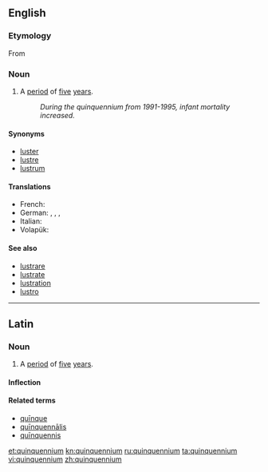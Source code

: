 ==English==

===Etymology===
From {{etyl|la|en}} {{term|quinquennium|quīnquennium|lang=la}}

===Noun===
{{en-noun|pl=quinquenniums|pl2=quinquennia}}

# A [[period]] of [[five]] [[year]]s.
#: ''During the quinquennium from 1991-1995, infant mortality increased.''


====Synonyms====
* [[luster]]
* [[lustre]]
* [[lustrum]]

====Translations====
{{trans-top|period of time five years long}}
* French: {{t|fr|quinquennat |m}}
* German: {{t|de|Lustrum|n}}, {{t|de|Jahrfünft|n}}, {{t|de|Fünfjahresperiode|f}}, {{t|de|Quinquennium|n}}
* Italian: {{t+|it|quinquennio|m}}
* Volapük: {{t|vo|lulyel}}
{{trans-mid}}
{{trans-bottom}}

====See also====
* [[lustrare]]
* [[lustrate]]
* [[lustration]]
* [[lustro]]

----

==Latin==

===Noun===
{{la-noun|quinquennium|quinquennii|quinquenniī|n|second}}

# A [[period]] of [[five]] [[year]]s.

====Inflection====
{{la-decl-2nd-N|quinquenni}}

====Related terms====
* [[quinque#Latin|quīnque]]
* [[quinquennalis#Latin|quīnquennālis]]
* [[quinquennis#Latin|quīnquennis]]

[[et:quinquennium]]
[[kn:quinquennium]]
[[ru:quinquennium]]
[[ta:quinquennium]]
[[vi:quinquennium]]
[[zh:quinquennium]]